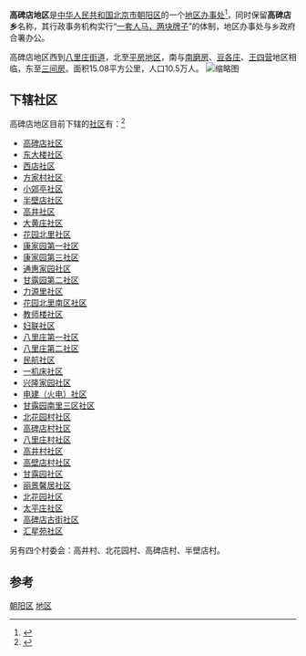 {{Otheruses|高碑店市|other=河北省下辖的一个县级市}}
{{中国乡级行政区
|景观照片文件名 = View of Sihui East from Baiziwan (20210429090959).jpg
|景观照片描述 = [[四惠车辆段|四惠车辆段]][[上盖开发|上盖建筑]]及其周边
|汉语拼音 = 
|其他语言 = 
|其他语言名称 = 
|旧称 = 
|地名出处 = 
|位置图文件名 = 
|位置图描述 = 
|自定义图片= 
|建置时间 = 
|政府驻地 = 
|毗邻 = 
|总面积 = 
|总人口 = 
|总人口年份 = 
|户籍人口 = 
|户籍人口年份 = 
|常住人口 = 
|常住人口年份 = 
|人口密度 = 
|GDP = 
|GDP年份 = 
|邮政编码 = 
|电话区号 = 10
|官方网站 = 
|网站名称 = 
|11/01/05/022/000}}

'''高碑店地区'''是[[中华人民共和国|中华人民共和国]][[北京市|北京市]][[朝阳区_(北京市)|朝阳区]]的一个[[地区办事处|地区办事处]]<ref>{{PRC admin/ref sgc|{{PRC admin/parent|11/01/05/022/000}}}}</ref>，同时保留'''高碑店乡'''名称，其行政事务机构实行“[[一套人马，两块牌子|一套人马，两块牌子]]”的体制，地区办事处与乡政府合署办公。

高碑店地区西到[[八里庄街道|八里庄街道]]，北至[[平房地区|平房地区]]，南与[[南磨房|南磨房]]、[[豆各庄|豆各庄]]、[[王四营|王四营]]地区相临，东至[[三间房|三间房]]。面积15.08平方公里，人口10.5万人。
[[File:GaobeidianGujiajv.jpg|缩略图]]
==下辖社区==
高碑店地区目前下辖的[[社区|社区]]有：<ref>{{PRC admin/ref sgc|11/01/05/022/000}}</ref>
*[[高碑店社区|高碑店社区]]
*[[东大楼社区|东大楼社区]]
*[[西店社区|西店社区]]
*[[方家村社区|方家村社区]]
*[[小郊亭社区|小郊亭社区]]
*[[半壁店社区|半壁店社区]]
*[[高井社区|高井社区]]
*[[大黄庄社区|大黄庄社区]]
*[[花园北里社区|花园北里社区]]
*[[康家园第一社区|康家园第一社区]]
*[[康家园第三社区|康家园第三社区]]
*[[通惠家园社区|通惠家园社区]]
*[[甘露园第二社区|甘露园第二社区]]
*[[力源里社区|力源里社区]]
*[[花园北里南区社区|花园北里南区社区]]
*[[教师楼社区|教师楼社区]]
*[[妇联社区|妇联社区]]
*[[八里庄第一社区|八里庄第一社区]]
*[[八里庄第二社区|八里庄第二社区]]
*[[民航社区|民航社区]]
*[[一机床社区|一机床社区]]
*[[兴隆家园社区|兴隆家园社区]]
*[[电建社区|电建（火电）社区]]
*[[甘露园南里三区社区|甘露园南里三区社区]]
*[[北花园村社区|北花园村社区]]
*[[高碑店村社区|高碑店村社区]]
*[[八里庄村社区|八里庄村社区]]
*[[高井村社区|高井村社区]]
*[[高壁店村社区|高壁店村社区]]
*[[甘露园社区|甘露园社区]]
*[[丽景馨居社区|丽景馨居社区]]
*[[北花园社区|北花园社区]]
*[[太平庄社区|太平庄社区]]
*[[高碑店古街社区|高碑店古街社区]]
*[[汇星苑社区|汇星苑社区]]

另有四个村委会：高井村、北花园村、高碑店村、半壁店村。

==参考==
{{Reflist}}

{{北京市朝阳区行政区划}}
{{北京行政区划小作品}}

[[Category:北京市地区|朝阳区]]
[[Category:北京市朝阳区行政区划|地区]]
